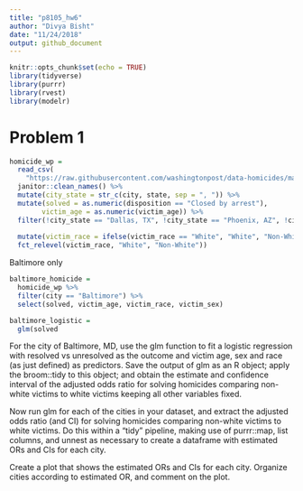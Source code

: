 ```yaml
---
title: "p8105_hw6"
author: "Divya Bisht"
date: "11/24/2018"
output: github_document
---
```


```r
knitr::opts_chunk$set(echo = TRUE)
library(tidyverse)
library(purrr)
library(rvest)
library(modelr)
```

# Problem 1
```r
homicide_wp = 
  read_csv(
    "https://raw.githubusercontent.com/washingtonpost/data-homicides/master/homicide-data.csv") %>%
  janitor::clean_names() %>% 
  mutate(city_state = str_c(city, state, sep = ", ")) %>%
  mutate(solved = as.numeric(disposition == "Closed by arrest"), 
        victim_age = as.numeric(victim_age)) %>%  
  filter(!city_state == "Dallas, TX", !city_state == "Phoenix, AZ", !city_state == "Kansas City, MO", !city_state == "Tulsa, AL") %>% 
  
  mutate(victim_race = ifelse(victim_race == "White", "White", "Non-White"),
  fct_relevel(victim_race, "White", "Non-White"))
```

Baltimore only
```r
baltimore_homicide = 
  homicide_wp %>%
  filter(city == "Baltimore") %>% 
  select(solved, victim_age, victim_race, victim_sex)
```

```r
baltimore_logistic = 
  glm(solved
```

For the city of Baltimore, MD, use the glm function to fit a logistic regression with resolved vs unresolved as the outcome and victim age, sex and race (as just defined) as predictors. Save the output of glm as an R object; apply the broom::tidy to this object; and obtain the estimate and confidence interval of the adjusted odds ratio for solving homicides comparing non-white victims to white victims keeping all other variables fixed.

Now run glm for each of the cities in your dataset, and extract the adjusted odds ratio (and CI) for solving homicides comparing non-white victims to white victims. Do this within a “tidy” pipeline, making use of purrr::map, list columns, and unnest as necessary to create a dataframe with estimated ORs and CIs for each city.

Create a plot that shows the estimated ORs and CIs for each city. Organize cities according to estimated OR, and comment on the plot.


